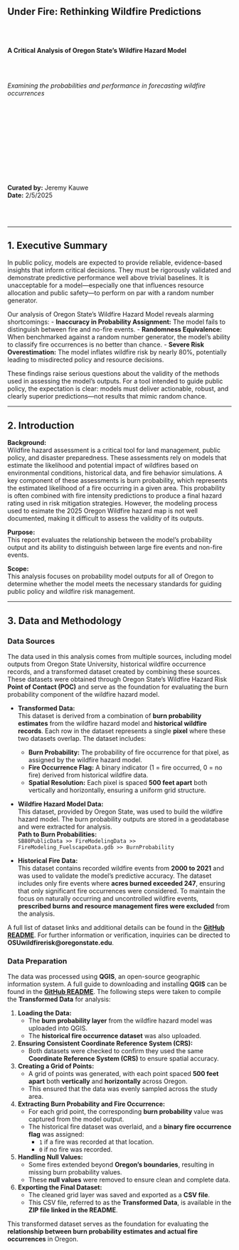 <div align="center">

# Under Fire: Rethinking Wildfire Predictions

<br><br>

**A Critical Analysis of Oregon State's Wildfire Hazard Model**

<br><br>

*Examining the probabilities and performance in forecasting wildfire occurrences*

<br><br><br><br>
---
<br><br>

**Curated by:** Jeremy Kauwe <br>
**Date:** 2/5/2025

<br><br>

</div>

<hr>

## 1. Executive Summary

In public policy, models are expected to provide reliable, evidence-based insights that inform critical decisions. They must be rigorously validated and demonstrate predictive performance well above trivial baselines. It is unacceptable for a model—especially one that influences resource allocation and public safety—to perform on par with a random number generator.

Our analysis of Oregon State's Wildfire Hazard Model reveals alarming shortcomings:
- **Inaccuracy in Probability Assignment:** The model fails to distinguish between fire and no-fire events.
- **Randomness Equivalence:** When benchmarked against a random number generator, the model's ability to classify fire occurrences is no better than chance.
- **Severe Risk Overestimation:** The model inflates wildfire risk by nearly 80%, potentially leading to misdirected policy and resource decisions.

These findings raise serious questions about the validity of the methods used in assessing the model's outputs. For a tool intended to guide public policy, the expectation is clear: models must deliver actionable, robust, and clearly superior predictions—not results that mimic random chance.

<hr>


## 2. Introduction

**Background:**  
Wildfire hazard assessment is a critical tool for land management, public policy, and disaster preparedness. These assessments rely on models that estimate the likelihood and potential impact of wildfires based on environmental conditions, historical data, and fire behavior simulations. A key component of these assessments is burn probability, which represents the estimated likelihood of a fire occurring in a given area. This probability is often combined with fire intensity predictions to produce a final hazard rating used in risk mitigation strategies. However, the modeling process used to esimate the 2025 Oregon Wildfire hazard map is not well documented, making it difficult to assess the validity of its outputs.

**Purpose:**  
This report evaluates the relationship between the model’s probability output and its ability to distinguish between large fire events and non-fire events.

**Scope:**  
This analysis focuses on probability model outputs for all of Oregon to determine whether the model meets the necessary standards for guiding public policy and wildfire risk management.


<hr>

## 3. Data and Methodology

### Data Sources  

The data used in this analysis comes from multiple sources, including model outputs from Oregon State University, historical wildfire occurrence records, and a transformed dataset created by combining these sources. These datasets were obtained through Oregon State’s Wildfire Hazard Risk **Point of Contact (POC)** and serve as the foundation for evaluating the burn probability component of the wildfire hazard model.

- **Transformed Data:**  
  This dataset is derived from a combination of **burn probability estimates** from the wildfire hazard model and **historical wildfire records**. Each row in the dataset represents a single **pixel** where these two datasets overlap. The dataset includes:  
  - **Burn Probability:** The probability of fire occurrence for that pixel, as assigned by the wildfire hazard model.  
  - **Fire Occurrence Flag:** A binary indicator (1 = fire occurred, 0 = no fire) derived from historical wildfire data.  
  - **Spatial Resolution:** Each pixel is spaced **500 feet apart** both vertically and horizontally, ensuring a uniform grid structure.

- **Wildfire Hazard Model Data:**  
  This dataset, provided by Oregon State, was used to build the wildfire hazard model. The burn probability outputs are stored in a geodatabase and were extracted for analysis.  
  **Path to Burn Probabilities:**  
  `SB80PublicData >> FireModelingData >> FireModeling_FuelscapeData.gdb >> BurnProbability`

- **Historical Fire Data:**  
  This dataset contains recorded wildfire events from **2000 to 2021** and was used to validate the model’s predictive accuracy. The dataset includes only fire events where **acres burned exceeded 247**, ensuring that only significant fire occurrences were considered. To maintain the focus on naturally occurring and uncontrolled wildfire events, **prescribed burns and resource management fires were excluded** from the analysis.

A full list of dataset links and additional details can be found in the **[GitHub README](https://github.com/yourusername/wildfire-risk-analysis/blob/main/README.md)**. For further information or verification, inquiries can be directed to **OSUwildfirerisk@oregonstate.edu**.



### Data Preparation  

The data was processed using **QGIS**, an open-source geographic information system. A full guide to downloading and installing **QGIS** can be found in the **[GitHub README](https://github.com/yourusername/wildfire-risk-analysis/blob/main/README.md)**. The following steps were taken to compile the **Transformed Data** for analysis:  

1. **Loading the Data:**  
   - The **burn probability layer** from the wildfire hazard model was uploaded into QGIS.  
   - The **historical fire occurrence dataset** was also uploaded.  

2. **Ensuring Consistent Coordinate Reference System (CRS):**  
   - Both datasets were checked to confirm they used the same **Coordinate Reference System (CRS)** to ensure spatial accuracy.

3. **Creating a Grid of Points:**  
   - A grid of points was generated, with each point spaced **500 feet apart** both **vertically** and **horizontally** across Oregon.  
   - This ensured that the data was evenly sampled across the study area.

4. **Extracting Burn Probability and Fire Occurrence:**  
   - For each grid point, the corresponding **burn probability** value was captured from the model output.  
   - The historical fire dataset was overlaid, and a **binary fire occurrence flag** was assigned:  
     - `1` if a fire was recorded at that location.  
     - `0` if no fire was recorded.

5. **Handling Null Values:**  
   - Some fires extended beyond **Oregon's boundaries**, resulting in missing burn probability values.  
   - These **null values** were removed to ensure clean and complete data.

6. **Exporting the Final Dataset:**  
   - The cleaned grid layer was saved and exported as a **CSV file**.  
   - This CSV file, referred to as the **Transformed Data**, is available in the **ZIP file linked in the README**.  

This transformed dataset serves as the foundation for evaluating the **relationship between burn probability estimates and actual fire occurrences** in Oregon.

